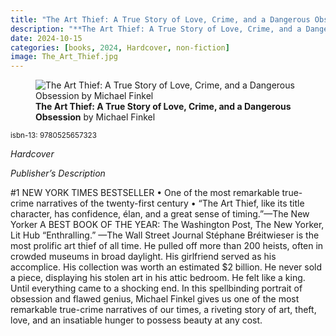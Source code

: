 ```yaml
---
title: "The Art Thief: A True Story of Love, Crime, and a Dangerous Obsession"
description: "**The Art Thief: A True Story of Love, Crime, and a Dangerous Obsession** by Michael Finkel"
date: 2024-10-15
categories: [books, 2024, Hardcover, non-fiction]
image: The_Art_Thief.jpg
---
```

![**The Art Thief: A True Story of Love, Crime, and a Dangerous Obsession** by Michael Finkel](The_Art_Thief.jpg){fig-align="left"}

<sup>isbn-13: 9780525657323</sup>

*Hardcover*

*Publisher's Description*

#1 NEW YORK TIMES BESTSELLER • One of the most remarkable true-crime
narratives of the twenty-first century • “The Art Thief, like its title
character, has confidence, élan, and a great sense of timing."—The New
Yorker A BEST BOOK OF THE YEAR: The Washington Post, The New Yorker, Lit
Hub "Enthralling." —The Wall Street Journal Stéphane Bréitwieser is the
most prolific art thief of all time. He pulled off more than 200 heists,
often in crowded museums in broad daylight. His girlfriend served as his
accomplice. His collection was worth an estimated $2 billion. He never sold
a piece, displaying his stolen art in his attic bedroom. He felt like a
king. Until everything came to a shocking end. In this spellbinding
portrait of obsession and flawed genius, Michael Finkel gives us one of the
most remarkable true-crime narratives of our times, a riveting story of
art, theft, love, and an insatiable hunger to possess beauty at any cost.